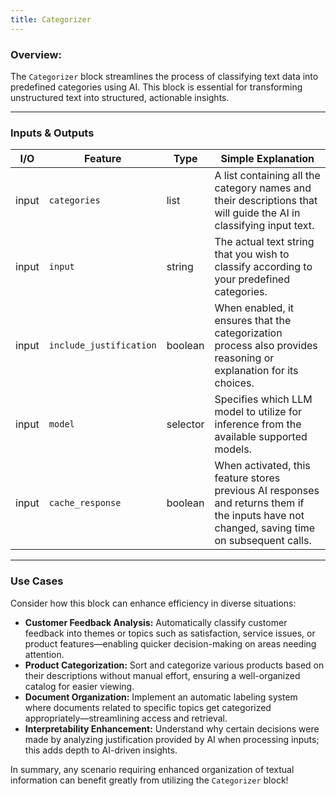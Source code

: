 ```yaml
---
title: Categorizer
---
```


### **Overview:**

The `Categorizer` block streamlines the process of classifying text data into predefined categories using AI. This block is essential for transforming unstructured text into structured, actionable insights.

---

### Inputs & Outputs

| I/O   | Feature                 | Type     | Simple Explanation                                                                                                                          |
| ----- | ----------------------- | -------- | ------------------------------------------------------------------------------------------------------------------------------------------- |
| input | `categories`            | list     | A list containing all the category names and their descriptions that will guide the AI in classifying input text.                           |
| input | `input`                 | string   | The actual text string that you wish to classify according to your predefined categories.                                                   |
| input | `include_justification` | boolean  | When enabled, it ensures that the categorization process also provides reasoning or explanation for its choices.                            |
| input | `model`                 | selector | Specifies which LLM model to utilize for inference from the available supported models.                                                     |
| input | `cache_response`        | boolean  | When activated, this feature stores previous AI responses and returns them if the inputs have not changed, saving time on subsequent calls. |

---

### Use Cases

Consider how this block can enhance efficiency in diverse situations:

- **Customer Feedback Analysis:** Automatically classify customer feedback into themes or topics such as satisfaction, service issues, or product features—enabling quicker decision-making on areas needing attention.
- **Product Categorization:** Sort and categorize various products based on their descriptions without manual effort, ensuring a well-organized catalog for easier viewing.
- **Document Organization:** Implement an automatic labeling system where documents related to specific topics get categorized appropriately—streamlining access and retrieval.
- **Interpretability Enhancement:** Understand why certain decisions were made by analyzing justification provided by AI when processing inputs; this adds depth to AI-driven insights.

In summary, any scenario requiring enhanced organization of textual information can benefit greatly from utilizing the `Categorizer` block!
